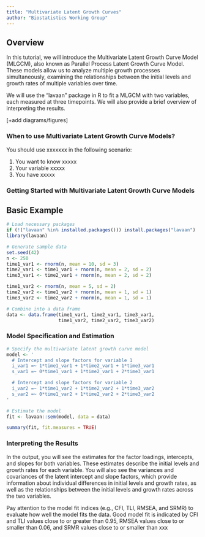```yaml
---
title: "Multivariate Latent Growth Curves"
author: "Biostatistics Working Group"
---
```


## Overview
In this tutorial, we will introduce the Multivariate Latent Growth Curve Model (MLGCM), also known as Parallel Process Latent Growth Curve Model. These models allow us to analyze multiple growth processes simultaneously, examining the relationships between the initial levels and growth rates of multiple variables over time.

We will use the "lavaan" package in R to fit a MLGCM with two variables, each measured at three timepoints. We will also provide a brief overview of interpreting the results.

[+add diagrams/figures]

### When to use Multivariate Latent Growth Curve Models?
You should use xxxxxxx in the following scenario:

1.	You want to know xxxxx
2.	Your variable xxxxx
3.	You have xxxxx 

### Getting Started with Multivariate Latent Growth Curve Models


## Basic Example
```r
# Load necessary packages
if (!("lavaan" %in% installed.packages())) install.packages("lavaan")
library(lavaan)

# Generate sample data
set.seed(42)
n <- 250
time1_var1 <- rnorm(n, mean = 10, sd = 3)
time2_var1 <- time1_var1 + rnorm(n, mean = 2, sd = 2)
time3_var1 <- time2_var1 + rnorm(n, mean = 2, sd = 2)

time1_var2 <- rnorm(n, mean = 5, sd = 2)
time2_var2 <- time1_var2 + rnorm(n, mean = 1, sd = 1)
time3_var2 <- time2_var2 + rnorm(n, mean = 1, sd = 1)

# Combine into a data frame
data <- data.frame(time1_var1, time2_var1, time3_var1,
                   time1_var2, time2_var2, time3_var2)
```

### Model Specification and Estimation
```r
# Specify the multivariate latent growth curve model
model <- '
  # Intercept and slope factors for variable 1
  i_var1 =~ 1*time1_var1 + 1*time2_var1 + 1*time3_var1
  s_var1 =~ 0*time1_var1 + 1*time2_var1 + 2*time3_var1

  # Intercept and slope factors for variable 2
  i_var2 =~ 1*time1_var2 + 1*time2_var2 + 1*time3_var2
  s_var2 =~ 0*time1_var2 + 1*time2_var2 + 2*time3_var2
'
```

```r
# Estimate the model
fit <- lavaan::sem(model, data = data)
```

```r
summary(fit, fit.measures = TRUE)
```

### Interpreting the Results
In the output, you will see the estimates for the factor loadings, intercepts, and slopes for both variables. These estimates describe the initial levels and growth rates for each variable. You will also see the variances and covariances of the latent intercept and slope factors, which provide information about individual differences in initial levels and growth rates, as well as the relationships between the initial levels and growth rates across the two variables.

Pay attention to the model fit indices (e.g., CFI, TLI, RMSEA, and SRMR) to evaluate how well the model fits the data. Good model fit is indicated by CFI and TLI values close to or greater than 0.95, RMSEA values close to or smaller than 0.06, and SRMR values close to or smaller than xxx